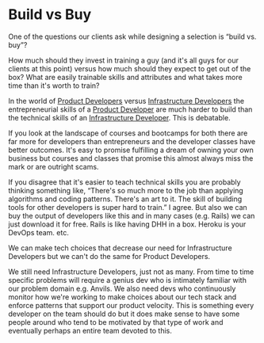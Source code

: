 # Build vs Buy

One of the questions our clients ask while designing a selection is “build vs. buy”?

How much should they invest in training a guy (and it's all guys for our clients at this point) versus how much should they expect to get out of the box? What are easily trainable skills and attributes and what takes more time than it's worth to train?

In the world of [Product Developers](/ideas/product-developer) versus [Infrastructure Developers](/ideas/infrastructure-developer) the entrepreneurial skills of a [Product Developer](/ideas/product-developer) are much harder to build than the technical skills of an [Infrastructure Developer](/ideas/infrastructure-developer). This is debatable.

If you look at the landscape of courses and bootcamps for both there are far more for developers than entrepreneurs and the developer classes have better outcomes. It's easy to promise fulfilling a dream of owning your own business but courses and classes that promise this almost always miss the mark or are outright scams.

If you disagree that it's easier to teach technical skills you are probably thinking something like, “There's so much more to the job than applying algorithms and coding patterns. There's an art to it. The skill of building tools for other developers is super hard to train.” I agree. But also we can buy the output of developers like this and in many cases (e.g. Rails) we can just download it for free. Rails is like having DHH in a box. Heroku is your DevOps team. etc.

We can make tech choices that decrease our need for Infrastructure Developers but we can't do the same for Product Developers.

We still need Infrastructure Developers, just not as many. From time to time specific problems will require a genius dev who is intimately familiar with our problem domain e.g. Anvils. We also need devs who continuously monitor how we're working to make choices about our tech stack and enforce patterns that support our product velocity. This is something every developer on the team should do but it does make sense to have some people around who tend to be motivated by that type of work and eventually perhaps an entire team devoted to this.
